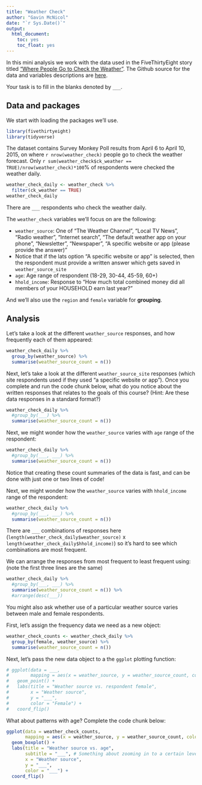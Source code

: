 ```yaml
---
title: "Weather Check"
author: "Gavin McNicol"
date: "`r Sys.Date()`"
output:
  html_document: 
    toc: yes
    toc_float: yes
---
```


In this mini analysis we work with the data used in the FiveThirtyEight story titled ["Where People Go to Check the Weather"](https://fivethirtyeight.com/features/weather-forecast-news-app-habits/).
The Github source for the data and variables descriptions are [here](https://github.com/fivethirtyeight/data/tree/master/weather-check).

Your task is to fill in the blanks denoted by `___`.

## Data and packages

We start with loading the packages we'll use.

```r
library(fivethirtyeight)
library(tidyverse)
```

The dataset contains Survey Monkey Poll results from April 6 to April 10, 2015, on where `r nrow(weather_check)` people go to check the weather forecast.
Only `r sum(weather_check$ck_weather == TRUE)/nrow(weather_check)*100`% of respondents were checked the weather daily.

```r
weather_check_daily <- weather_check %>% 
  filter(ck_weather == TRUE)
weather_check_daily
```

There are `___` respondents who check the weather daily.

The `weather_check` variables we'll focus on are the following:

-   `weather_source`: One of "The Weather Channel", "Local TV News", "Radio weather", "Internet search", "The default weather app on your phone", "Newsletter", "Newspaper", "A specific website or app (please provide the answer)"
-   Notice that if the lats option "A specific website or app" is selected, then the respondent must provide a written answer which gets saved in `weather_source_site`
-   `age`: Age range of respondent (18-29, 30-44, 45-59, 60+)
-   `hhold_income`: Response to "How much total combined money did all members of your HOUSEHOLD earn last year?"

And we'll also use the `region` and `female` variable for **grouping**.

## Analysis

Let's take a look at the different `weather_source` responses, and how frequently each of them appeared:

```r
weather_check_daily %>%
  group_by(weather_source) %>%
  summarise(weather_source_count = n()) 
```

Next, let's take a look at the different `weather_source_site` responses (which site respondents used if they used "a specific website or app").
Once you complete and run the code chunk below, what do you notice about the written responses that relates to the goals of this course?
(Hint: Are these data responses in a standard format?)

```r
weather_check_daily %>%
  #group_by(___) %>%
  summarise(weather_source_count = n())
```

Next, we might wonder how the `weather_source` varies with `age` range of the respondent:

```r
weather_check_daily %>%
  #group_by(___, ___) %>%
  summarise(weather_source_count = n())
```

Notice that creating these count summaries of the data is fast, and can be done with just one or two lines of code!

Next, we might wonder how the `weather_source` varies with `hhold_income` range of the respondent:

```r
weather_check_daily %>%
  #group_by(___, ___) %>%
  summarise(weather_source_count = n())
```

There are `___` combinations of responses here (`length(weather_check_daily$weather_source)` x `length(weather_check_daily$hhold_income)`) so it's hard to see which combinations are most frequent.

We can arrange the responses from most frequent to least frequent using: (note the first three lines are the same)

```r
weather_check_daily %>%
  #group_by(___, ___) %>%
  summarise(weather_source_count = n()) %>% 
  #arrange(desc(___))
```

You might also ask whether use of a particular weather source varies between male and female respondents.

First, let's assign the frequency data we need as a new object:

```r
weather_check_counts <- weather_check_daily %>%
  group_by(female, weather_source) %>%
  summarise(weather_source_count = n())
```

Next, let's pass the new data object to a the `ggplot` plotting function:

```r
# ggplot(data = ___, 
#        mapping = aes(x = weather_source, y = weather_source_count, color = ___)) +
#   geom_point() +
#   labs(title = "Weather source vs. respondent female",
#        x = "Weather source",
#        y = "___",
#        color = "Female") +
#   coord_flip()
```

What about patterns with age?
Complete the code chunk below:

```r
ggplot(data = weather_check_counts, 
       mapping = aes(x = weather_source, y = weather_source_count, color = age)) +
  geom_boxplot() +
  labs(title = "Weather source vs. age",
       subtitle = "___", # Something about zooming in to a certain level
       x = "Weather source",
       y = "___",
       color = "___") +
  coord_flip()
```
